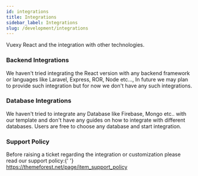 ```yaml
---
id: integrations
title: Integrations
sidebar_label: Integrations
slug: /development/integrations
---
```


<p>Vuexy React and the integration with other technologies.</p>

### Backend Integrations

<p>
  We haven't tried integrating the React version with any backend framework or languages like Laravel, Express, ROR,
  Node etc..., In future we may plan to provide such integration but for now we don't have any such integrations.
</p>

### Database Integrations

<p>
  We haven't tried to integrate any Database like Firebase, Mongo etc.. with our template and don't have any guides on
  how to integrate with different databases. Users are free to choose any database and start integration.
</p>

### Support Policy

<p>
  Before raising a ticket regarding the integration or customization please read our support policy:{' '}
  <a href='https://themeforest.net/page/item_support_policy' target='_blank'>
    https://themeforest.net/page/item_support_policy
  </a>
</p>
